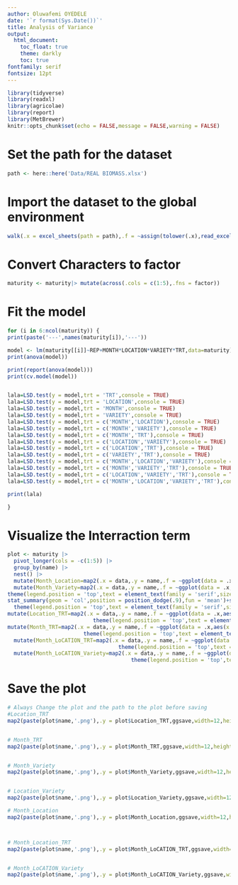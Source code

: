 ```yaml
---
author: Oluwafemi OYEDELE
date: '`r format(Sys.Date())`'
title: Analysis of Variance
output:
  html_document:
    toc_float: true
    theme: darkly
    toc: true
fontfamily: serif
fontsize: 12pt
---
```


```r
library(tidyverse)
library(readxl)
library(agricolae)
library(report)
library(MetBrewer)
knitr::opts_chunk$set(echo = FALSE,message = FALSE,warning = FALSE)
```
# Set the path for the dataset

```r
path <- here::here('Data/REAL BIOMASS.xlsx')
```

# Import the dataset to the global environment
```r
walk(.x = excel_sheets(path = path),.f = ~assign(tolower(.x),read_excel(path = path,sheet = .x),envir = .GlobalEnv))
```
# Convert Characters to factor
```r
maturity <- maturity|> mutate(across(.cols = c(1:5),.fns = factor))
```



# Fit the model

```r
for (i in 6:ncol(maturity)) {
print(paste('---',names(maturity[i]),'---'))

model <- lm(maturity[[i]]~REP+MONTH*LOCATION*VARIETY*TRT,data=maturity)
print(anova(model))

print(report(anova(model)))
print(cv.model(model))


lala=LSD.test(y = model,trt = 'TRT',console = TRUE)
lala=LSD.test(y = model,trt = 'LOCATION',console = TRUE)
lala=LSD.test(y = model,trt = 'MONTH',console = TRUE)
lala=LSD.test(y = model,trt = 'VARIETY',console = TRUE)
lala=LSD.test(y = model,trt = c('MONTH','LOCATION'),console = TRUE)
lala=LSD.test(y = model,trt = c('MONTH','VARIETY'),console = TRUE)
lala=LSD.test(y = model,trt = c('MONTH','TRT'),console = TRUE)
lala=LSD.test(y = model,trt = c('LOCATION','VARIETY'),console = TRUE)
lala=LSD.test(y = model,trt = c('LOCATION','TRT'),console = TRUE)
lala=LSD.test(y = model,trt = c('VARIETY','TRT'),console = TRUE)
lala=LSD.test(y = model,trt = c('MONTH','LOCATION','VARIETY'),console = TRUE)
lala=LSD.test(y = model,trt = c('MONTH','VARIETY','TRT'),console = TRUE)
lala=LSD.test(y = model,trt = c('LOCATION','VARIETY','TRT'),console = TRUE)
lala=LSD.test(y = model,trt = c('MONTH','LOCATION','VARIETY','TRT'),console = TRUE)

print(lala)

}
```

# Visualize the Interraction term

```r
plot <- maturity |> 
  pivot_longer(cols = -c(1:5)) |> 
  group_by(name) |> 
  nest() |> 
  mutate(Month_Location=map2(.x = data,.y = name,.f = ~ggplot(data = .x,aes(x = LOCATION,y = value,fill=MONTH))+labs(y=str_to_title(.y),fill=NULL,x=str_to_title('LOCATION'))+stat_summary(geom = 'errorbar',fun.data = mean_se,width=0.8,position = 'dodge',size=1)+stat_summary(geom = 'col',position = position_dodge(),fun = mean,width=.9)+scale_fill_met_d(name = 'Lakota')+coord_cartesian(expand = FALSE,ylim = c(0,NA))+theme_classic()+theme(legend.position = 'top',text = element_text(family = 'serif',size = 16,face = 'bold',colour = 'black'))+labs(y=str_to_title(.y),fill=NULL)))|> 
  mutate(Month_Variety=map2(.x = data,.y = name,.f = ~ggplot(data = .x,aes(x = VARIETY,y = value,fill=MONTH))+stat_summary(geom = 'errorbar',fun.data = mean_se,position = 'dodge')+stat_summary(geom = 'col',position = position_dodge(.9),fun = 'mean')+scale_fill_met_d(name = 'Lakota')+coord_cartesian(expand = FALSE,ylim = c(0,NA))+theme_classic()+
theme(legend.position = 'top',text = element_text(family = 'serif',size = 16,face = 'bold',colour = 'black'))+labs(y=str_to_title(.y),fill=NULL)))|> mutate(Location_Variety=map2(.x = data,.y = name,.f = ~ggplot(data = .x,aes(x = LOCATION,y = value,fill=VARIETY))+stat_summary(geom = 'errorbar',fun.data = mean_se,position = 'dodge')+
stat_summary(geom = 'col',position = position_dodge(.9),fun = 'mean')+scale_fill_met_d(name = 'Lakota')+coord_cartesian(expand = FALSE,ylim = c(0,NA))+theme_classic()+
  theme(legend.position = 'top',text = element_text(family = 'serif',size = 16,face = 'bold',colour = 'black'))+labs(y=str_to_title(.y),fill=NULL))) |> 
mutate(Location_TRT=map2(.x = data,.y = name,.f = ~ggplot(data = .x,aes(x = TRT,y = value,fill=LOCATION))+stat_summary(geom = 'errorbar',fun.data = mean_se,position = 'dodge')+stat_summary(geom = 'col',position = position_dodge(.9),fun = 'mean')+scale_fill_met_d(name = 'Lakota')+coord_cartesian(expand = FALSE,ylim = c(0,NA))+theme_classic()+
                           theme(legend.position = 'top',text = element_text(family = 'serif',size = 16,face = 'bold',colour = 'black'))+labs(y=str_to_title(.y),fill=NULL))) |> 
mutate(Month_TRT=map2(.x = data,.y = name,.f = ~ggplot(data = .x,aes(x = TRT,y = value,fill=MONTH))+stat_summary(geom = 'errorbar',fun.data = mean_se,position = 'dodge')+stat_summary(geom = 'col',position = position_dodge(.9),fun = 'mean')+scale_fill_met_d(name = 'Lakota')+coord_cartesian(expand = FALSE,ylim = c(0,NA))+theme_classic()+
                        theme(legend.position = 'top',text = element_text(family = 'serif',size = 16,face = 'bold',colour = 'black'))+labs(y=str_to_title(.y),fill=NULL))) |> 
  mutate(Month_LoCATION_TRT=map2(.x = data,.y = name,.f = ~ggplot(data = .x,aes(x = TRT,y = value,fill=MONTH))+stat_summary(geom = 'errorbar',fun.data = mean_se,position = 'dodge')+stat_summary(geom = 'col',position = position_dodge(.9),fun = 'mean')+facet_grid(~LOCATION)+scale_fill_met_d(name = 'Lakota')+coord_cartesian(expand = FALSE,ylim = c(0,45))+theme_test()+labs(y=str_to_title(.y),fill=NULL)+
                                   theme(legend.position = 'top',text = element_text(family = 'serif',size = 16,face = 'bold',colour = 'black')))) |> 
  mutate(Month_LoCATION_Variety=map2(.x = data,.y = name,.f = ~ggplot(data = .x,aes(x = VARIETY,y = value,fill=MONTH))+stat_summary(geom = 'errorbar',fun.data = mean_se,position = 'dodge')+stat_summary(geom = 'col',position = position_dodge(.9),fun = 'mean')+facet_grid(~LOCATION)+scale_fill_met_d(name = 'Lakota')+coord_cartesian(expand = FALSE,ylim = c(0,45))+theme_test()+
                                       theme(legend.position = 'top',text = element_text(family = 'serif',size = 16,face = 'bold',colour = 'black'))+labs(y=str_to_title(.y),fill=NULL,x=str_to_title('VARIETY'))))
```


# Save the plot
```r

# Always Change the plot and the path to the plot before saving
#Location_TRT
map2(paste(plot$name,'.png'),.y = plot$Location_TRT,ggsave,width=12,height=8,dpi=380,path=here::here('Plot/Real_Biomass/Maturity/Location_TRT'))


# Month_TRT
map2(paste(plot$name,'.png'),.y = plot$Month_TRT,ggsave,width=12,height=8,dpi=380,path=here::here('Plot/Real_Biomass/Maturity/Month_TRT'))


# Month_Variety
map2(paste(plot$name,'.png'),.y = plot$Month_Variety,ggsave,width=12,height=8,dpi=380,path=here::here('Plot/Real_Biomass/Maturity/Month_Variety'))


# Location_Variety
map2(paste(plot$name,'.png'),.y = plot$Location_Variety,ggsave,width=12,height=8,dpi=380,path=here::here('Plot/Real_Biomass/Maturity/Location_Variety'))

# Month_Location
map2(paste(plot$name,'.png'),.y = plot$Month_Location,ggsave,width=12,height=8,dpi=380,path=here::here('Plot/Real_Biomass/Maturity/Month_Location'))



# Month_Location_TRT
map2(paste(plot$name,'.png'),.y = plot$Month_LoCATION_TRT,ggsave,width=12,height=8,dpi=380,path=here::here('Plot/Real_Biomass/Maturity/Month_Location_TRT'))


# Month_LoCATION_Variety
map2(paste(plot$name,'.png'),.y = plot$Month_LoCATION_Variety,ggsave,width=12,height=8,dpi=380,path=here::here('Plot/Real_Biomass/Maturity/Month_LoCATION_Variety'))



```

